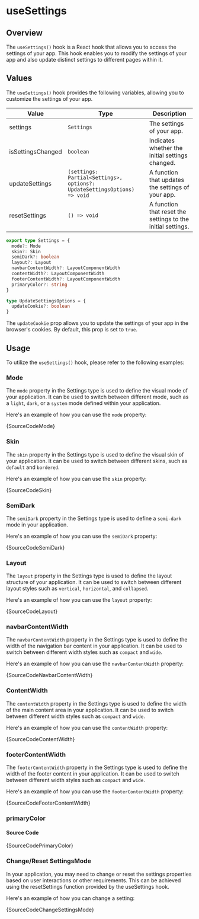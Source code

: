 # useSettings

## Overview

The `useSettings()` hook is a React hook that allows you to access the settings of your app. This hook enables you to modify the settings of your app and also update distinct settings to different pages within it.

## Values

The `useSettings()` hook provides the following variables, allowing you to customize the settings of your app.

| Value             | Type                                                                     | Description                                                 |
| ----------------- | ------------------------------------------------------------------------ | ----------------------------------------------------------- |
| settings          | `Settings`                                                               | The settings of your app.                                   |
| isSettingsChanged | `boolean`                                                                | Indicates whether the initial settings changed.             |
| updateSettings    | `(settings: Partial<Settings>, options?: UpdateSettingsOptions) => void` | A function that updates the settings of your app.           |
| resetSettings     | `() => void`                                                             | A function that reset the settings to the initial settings. |

```ts noCopy
export type Settings = {
  mode?: Mode
  skin?: Skin
  semiDark?: boolean
  layout?: Layout
  navbarContentWidth?: LayoutComponentWidth
  contentWidth?: LayoutComponentWidth
  footerContentWidth?: LayoutComponentWidth
  primaryColor?: string
}
```

```ts noCopy
type UpdateSettingsOptions = {
  updateCookie?: boolean
}
```

The `updateCookie` prop allows you to update the settings of your app in the browser's cookies. By default, this prop is set to `true`.

## Usage

To utilize the `useSettings()` hook, please refer to the following examples:


### Mode

The `mode` property in the Settings type is used to define the visual mode of your application. It can be used to switch between different mode, such as a `light`, `dark`, or a `system` mode defined within your application.

Here's an example of how you can use the `mode` property:


<TsToJsCodeSnippet>{SourceCodeMode}</TsToJsCodeSnippet>

### Skin

The `skin` property in the Settings type is used to define the visual skin of your application. It can be used to switch between different skins, such as `default` and `bordered`.

Here's an example of how you can use the `skin` property:


<TsToJsCodeSnippet>{SourceCodeSkin}</TsToJsCodeSnippet>

### SemiDark

The `semiDark` property in the Settings type is used to define a `semi-dark` mode in your application.

Here's an example of how you can use the `semiDark` property:


<TsToJsCodeSnippet>{SourceCodeSemiDark}</TsToJsCodeSnippet>

### Layout

The `layout` property in the Settings type is used to define the layout structure of your application. It can be used to switch between different layout styles such as `vertical`, `horizontal`, and `collapsed`.

Here's an example of how you can use the `layout` property:


<TsToJsCodeSnippet>{SourceCodeLayout}</TsToJsCodeSnippet>

### navbarContentWidth

The `navbarContentWidth` property in the Settings type is used to define the width of the navigation bar content in your application. It can be used to switch between different width styles such as `compact` and `wide`.

Here's an example of how you can use the `navbarContentWidth` property:


<TsToJsCodeSnippet>{SourceCodeNavbarContentWidth}</TsToJsCodeSnippet>

### ContentWidth

The `contentWidth` property in the Settings type is used to define the width of the main content area in your application. It can be used to switch between different width styles such as `compact` and `wide`.

Here's an example of how you can use the `contentWidth` property:


<TsToJsCodeSnippet>{SourceCodeContentWidth}</TsToJsCodeSnippet>

### footerContentWidth

The `footerContentWidth` property in the Settings type is used to define the width of the footer content in your application. It can be used to switch between different width styles such as `compact` and `wide`.

Here's an example of how you can use the `footerContentWidth` property:


<TsToJsCodeSnippet>{SourceCodeFooterContentWidth}</TsToJsCodeSnippet>

### primaryColor


<IframeWindow url="http://localhost:3000/en/hook-examples/use-settings/settings-primary-color" />

#### Source Code

<TsToJsCodeSnippet>{SourceCodePrimaryColor}</TsToJsCodeSnippet>

### Change/Reset SettingsMode

In your application, you may need to change or reset the settings properties based on user interactions or other requirements. This can be achieved using the resetSettings function provided by the useSettings hook.

Here's an example of how you can change a setting:


<TsToJsCodeSnippet>{SourceCodeChangeSettingsMode}</TsToJsCodeSnippet>

